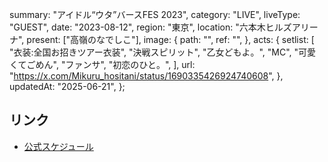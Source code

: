   summary: "アイドル“ウタ”バースFES 2023",
  category: "LIVE",
  liveType: "GUEST",
  date: "2023-08-12",
  region: "東京",
  location: "六本木ヒルズアリーナ",
  present: ["高嶺のなでしこ"],
  image: {
    path: "",
    ref: "",
  },
  acts: {
    setlist: [
      "衣装:全国お招きツアー衣装",
      "決戦スピリット",
      "乙女どもよ。",
      "MC",
      "可愛くてごめん",
      "ファンサ",
      "初恋のひと。",
    ],
    url: "https://x.com/Mikuru_hositani/status/1690335426924740608",
  },
  updatedAt: "2025-06-21",
};

## リンク

- [公式スケジュール](https://takanenonadeshiko.jp/?p=1085)
